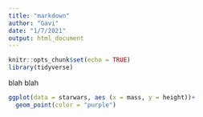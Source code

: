 ```yaml
---
title: "markdown"
author: "Gavi"
date: "1/7/2021"
output: html_document
---
```


```r
knitr::opts_chunk$set(echo = TRUE)
library(tidyverse)
```
blah blah

```r
ggplot(data = starwars, aes (x = mass, y = height))+
  geom_point(color = "purple")
```


